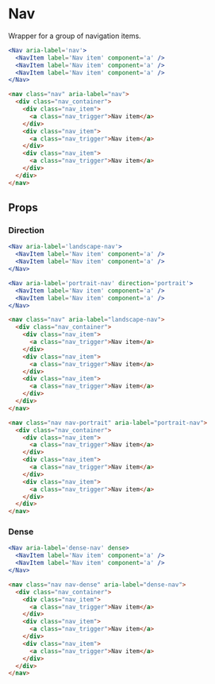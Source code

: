 ---
---



# Nav

Wrapper for a group of navigation items.

<DocLinks
  figma="https://www.figma.com/design/bEeQ97jqZFWepD0x4oU5k7/Pallote?node-id=2845-7556&t=ineOgvCZdpp3gI4R-11"
/>

<div class="docs_block">
  <Nav aria-label='nav'>
    <NavItem label='Nav item' component='a' />
    <NavItem label='Nav item' component='a' />
    <NavItem label='Nav item' component='a' />
  </Nav>
</div>

<Tabs groupId="package" queryString>
  <TabItem value="react" label="React">

```jsx
<Nav aria-label='nav'>
  <NavItem label='Nav item' component='a' />
  <NavItem label='Nav item' component='a' />
  <NavItem label='Nav item' component='a' />
</Nav>
```
  </TabItem>
  <TabItem value="css" label="CSS">

```html
<nav class="nav" aria-label="nav">
  <div class="nav_container">
    <div class="nav_item">
      <a class="nav_trigger">Nav item</a>
    </div>
    <div class="nav_item">
      <a class="nav_trigger">Nav item</a>
    </div>
    <div class="nav_item">
      <a class="nav_trigger">Nav item</a>
    </div>
  </div>
</nav>
```
  </TabItem>
</Tabs>

## Props

### Direction

<div class="docs_block">
  <Nav aria-label='landscape-nav'>
    <NavItem label='Landscape' component='a' />
    <NavItem label='Landscape' component='a' />
  </Nav>
  <Nav aria-label='portrait-nav' direction='portrait'>
    <NavItem label='Portait' component='a' />
    <NavItem label='Portait' component='a' />
  </Nav>
</div>

<Tabs groupId="package" queryString>
  <TabItem value="react" label="React">

```jsx
<Nav aria-label='landscape-nav'>
  <NavItem label='Nav item' component='a' />
  <NavItem label='Nav item' component='a' />
</Nav>

<Nav aria-label='portrait-nav' direction='portrait'>
  <NavItem label='Nav item' component='a' />
  <NavItem label='Nav item' component='a' />
</Nav>
```
  </TabItem>
  <TabItem value="css" label="CSS">

```html
<nav class="nav" aria-label="landscape-nav">
  <div class="nav_container">
    <div class="nav_item">
      <a class="nav_trigger">Nav item</a>
    </div>
    <div class="nav_item">
      <a class="nav_trigger">Nav item</a>
    </div>
    <div class="nav_item">
      <a class="nav_trigger">Nav item</a>
    </div>
  </div>
</nav>

<nav class="nav nav-portrait" aria-label="portrait-nav">
  <div class="nav_container">
    <div class="nav_item">
      <a class="nav_trigger">Nav item</a>
    </div>
    <div class="nav_item">
      <a class="nav_trigger">Nav item</a>
    </div>
    <div class="nav_item">
      <a class="nav_trigger">Nav item</a>
    </div>
  </div>
</nav>
```
  </TabItem>
</Tabs>

### Dense

<div class="docs_block">
  <Nav aria-label='dense-nav' dense>
    <NavItem label='Dense' component='a' />
    <NavItem label='Dense' component='a' />
  </Nav>
</div>

<Tabs groupId="package" queryString>
  <TabItem value="react" label="React">

```jsx
<Nav aria-label='dense-nav' dense>
  <NavItem label='Nav item' component='a' />
  <NavItem label='Nav item' component='a' />
</Nav>
```
  </TabItem>
  <TabItem value="css" label="CSS">

```html
<nav class="nav nav-dense" aria-label="dense-nav">
  <div class="nav_container">
    <div class="nav_item">
      <a class="nav_trigger">Nav item</a>
    </div>
    <div class="nav_item">
      <a class="nav_trigger">Nav item</a>
    </div>
    <div class="nav_item">
      <a class="nav_trigger">Nav item</a>
    </div>
  </div>
</nav>
```
  </TabItem>
</Tabs>

